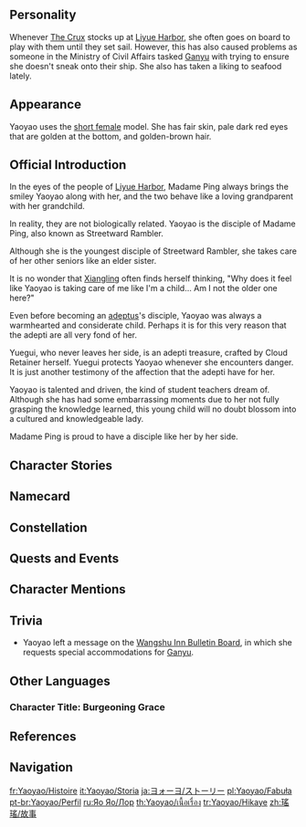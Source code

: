 {{CharacterTabs}}
{{Quote|A young adepti disciple who is generous and sincere. She is used to taking care of everyone around her. She trains under [[Madame Ping|her master]] at [[Liyue Harbor]] and regularly travels between the mountains and the city. Although she does not say it outright, she prefers bustling city markets to the tranquil mountains.|Description from the Official Website<ref>Official ''Genshin Impact'' Website: [https://genshin.hoyoverse.com/en/character/liyue?char=17 Yaoyao]</ref>}}

==Personality==
{{Quote|Streetward Rambler's youngest disciple. A gentle and caring "little adult."|In-game character attributes and profile page text}}
Whenever [[The Crux]] stocks up at [[Liyue Harbor]], she often goes on board to play with them until they set sail. However, this has also caused problems as someone in the Ministry of Civil Affairs tasked [[Ganyu]] with trying to ensure she doesn't sneak onto their ship. She also has taken a liking to seafood lately.

==Appearance==
{{See also|Cherubic Osmanthus}}
<!-- Keep appearance section short and concise. Limit to 3-4 sentences. Outfits should be described on the outfit pages. -->
Yaoyao uses the [[:Category:Short Female Characters|short female]] model. She has fair skin, pale dark red eyes that are golden at the bottom, and golden-brown hair.

==Official Introduction==
{{Official Introduction
|title     = Cherubic grace blessed by the adepti
|link      = https://www.hoyolab.com/article/14263864
|character = Yaoyao
}}
{{Quote|I wanted to give Yaoyao the magical device I used when I was younger, so she could protect herself. But before I could say anything, [[Cloud Retainer]] had already gifted [[Yuegui]] to her. Can't say I'm surprised. Yaoyao is a very lovable child after all.|[[Streetward Rambler]]}}
In the eyes of the people of [[Liyue Harbor]], Madame Ping always brings the smiley Yaoyao along with her, and the two behave like a loving grandparent with her grandchild.

In reality, they are not biologically related. Yaoyao is the disciple of Madame Ping, also known as Streetward Rambler.

Although she is the youngest disciple of Streetward Rambler, she takes care of her other seniors like an elder sister.

It is no wonder that [[Xiangling]] often finds herself thinking, "Why does it feel like Yaoyao is taking care of me like I'm a child... Am I not the older one here?"

Even before becoming an [[adeptus]]'s disciple, Yaoyao was always a warmhearted and considerate child. Perhaps it is for this very reason that the adepti are all very fond of her.

Yuegui, who never leaves her side, is an adepti treasure, crafted by Cloud Retainer herself. Yuegui protects Yaoyao whenever she encounters danger. It is just another testimony of the affection that the adepti have for her.

Yaoyao is talented and driven, the kind of student teachers dream of. Although she has had some embarrassing moments due to her not fully grasping the knowledge learned, this young child will no doubt blossom into a cultured and knowledgeable lady.

Madame Ping is proud to have a disciple like her by her side.

==Character Stories==
{{Character Story
|title1        = Character Details
|text1         = <p>The [[adepti]] faithfully adhere to the contract that they have with [[Rex Lapis]], and have thus defended [[Liyue]] for millennia.</p><!--
              --><p>When danger arises in Liyue, the adepti are sure to come forth, and they do show up from time to time when the land is at peace.</p><!--
              --><p>Sometimes, they do so to punish those who harbor evil in their hearts, and sometimes they intervene to save the imprisoned. And if they happen to meet someone with a destiny intertwined with that of the adepti way, they will take them as disciples and teach them their arts.</p><!--
              --><p>Amongst the adepti, [[Madame Ping|Streetward Rambler]] is among those who interact more with mortals.</p><!--
              --><p>She has a great many disciples, the youngest of whom is named Yaoyao.</p><!--
              --><p>Yaoyao is both talented and inquisitive, and while she is still very young, thus limiting her ability to fully take in what she has been taught and causing no small amount of innocuous mistakes in the process, she will in time become a most knowledgeable girl.</p><!--
              --><p>She also possesses a gentle and caring nature, and she treats people with earnestness and generosity. Not only does her master favor her, but [[Xiangling|her senior disciple]] and other elders in her life, too, very much dote on her.</p><!--
              --><p>Most will never have the fortune to enter the adepti abodes in [[Jueyun Karst]], but Yaoyao comes and goes between them both freely and often. Indeed, the love she receives from the adepti at her young age is quite an enviable matter.</p>
|mention1      = Madame Ping,Xiangling

|title2        = Character Story 1
|friendship2   = 2
|text2         = <p>As the people of [[Liyue Harbor]] see it, Madame Ping is often found with Yaoyao by her side, the two seeming the very image of a loving grandmother and granddaughter.</p><!--
              --><p>In truth, however, there is no blood relation between them, and Yaoyao is Madame Ping's &mdash; or should we say Streetward Rambler's &mdash; disciple.</p><!--
              --><p>When Yaoyao first became the adeptus' disciple, she was still too young to have learned to read and write, and so her master began by teaching her the etiquette of tomes of poetry on a daily basis.</p><!--
              --><p>As she grew, Streetward Rambler would gradually add the rites of the adepti, their methods of self-cultivation, and her own spear arts into Yaoyao's curriculum.</p><!--
              --><p>The voluminous nature of such teachings makes committing them to memory a challenge for Yaoyao, but her master does not overly fret about such things, for it is apparent to her that Yaoyao has indeed listened to those lessons.</p><!--
              --><p>While her spear's shaft is heavy and ill-aligned to a child's easy wielding, Yaoyao practices every day nonetheless.</p><!--
              --><p>And while books of poetry might be hard to memorize, she reads them daily nonetheless, to the point where she can expound on the relationship between full stomachs and righteousness in her sleep.</p><!--
              --><p>Having initially resolved to be a sterner taskmistress, Streetward Rambler was relieved to see Yaoyao's earnest attitude, and thus relaxed her requirements a little.</p><!--
              --><p>That Yaoyao genuinely treated her as her grandmother warmed the cockles of her heart greatly as well.</p><!--
              --><p>Indeed, despite being half the height of an adult, Yaoyao tended to Streetward Rambler's meals and fretted over her health when the hotter parts of the year give way to the cold, as if forgetting that headaches and fevers were not common problems for the adepti.</p><!--
              --><p>Indeed, Streetward Rambler came to feel as if she really had been blessed with a granddaughter, and from then on, she never said a strict word to the child ever again.</p><!--
              --><p>While she had not begun this relationship with any intention apart from taking a disciple, she now finds herself and Yaoyao inseparable. Which is alright, she supposes. Let the little one stay by her side for some time yet &mdash; she still has much to teach, after all.</p>
|mention2      = Madame Ping

|title3        = Character Story 2
|friendship3   = 3
|text3         = <p>This story begins well before Yaoyao was even born. Her parents, preferring life out in the mountain wilds, chose to move away from Liyue Harbor and search for a quiet place near [[Qingce Village]] to live, building their own abode and living life in relative seclusion.</p><!--
              --><p>There they lived in solitude by the mountains and waters, and their backyard had a small field in which they grew melons, fruits, and vegetables.</p><!--
              --><p>The closest settlement to them was Qingce Village, and when they lacked for any daily necessities, they would bring the fruits of their field to the village and trade for what they required.</p><!--
              --><p>This was the home to which Yaoyao was born.</p><!--
              --><p>Thus did she gain the birds, beasts, and fish for companions while she was still a babbling babe, and thus did she take her first tottering steps in the radish field behind her house.</p><!--
              --><p>Her gentle, pure soul was first cultivated in this quiet and cozy garden.</p><!--
              --><p>Later, she would catch the eye of an adeptus and be taken in as her disciple.</p><!--
              --><p>At first, her parents were not entirely willing to let their daughter live long-term in Liyue Harbor with said adeptus, for they feared that their innocent daughter, having long been used to life in the mountains, would find herself led astray by the bright lights of the big city.</p><!--
              --><p>But Streetward Rambler's counsel ultimately brought them round:</p><!--
              --><p>"Perhaps solitude in the mountains shall indeed keep one from mortal stain, but such lonesomeness may not be what Yaoyao desires for her future. Let her have the chance to see the myriad faces of the world for herself."</p><!--
              --><p>Only then did her parents give her into the care of the adeptus, and time has only demonstrated the wisdom of that choice.</p><!--
              --><p>In Liyue Harbor, Yaoyao would become a much more outgoing person with the help of her master and a host of good friends. But when the festive season comes along, she does take leave of her master to see her parents at home.</p><!--
              --><p>Indeed, if one desired a good teacher for one's child, could there be a more ideal pick than an adeptus?</p>
|mention3      = Madame Ping

|title4        = Character Story 3
|friendship4   = 4
|text4         = <p>Madame Ping's old acquaintances will sometimes drop by to visit her, and during such times, Yaoyao will accompany her master and her master's guests in roaming the city.</p><!--
              --><p>Having come from afar, these guests will often not only visit the stores and food stands, but also attend storytelling sessions or Liyue opera performances at [[Heyu Tea House]].</p><!--
              --><p>Of course, being the large city that it is, Liyue Harbor has no lack of people who enjoy spending some downtime at the teahouse, including many outlanders who appreciate the cultures of other nations.</p><!--
              --><p>Once, three outlanders, first-time visitors to Liyue Harbor, sat at the table beside that of Yaoyao and company. Having heard an opera about the adepti of Liyue, they began to discuss that very topic over tea and snacks.</p><!--
              --><p>Unable to get a word in lengthwise in the conversation between her master and her guest, Yaoyao succumbed to boredom, listening in on the nearby chat while eating some treats.</p><!--
              --><p>The lady from [[Inazuma]] seemed to think that Liyue's adepti were not much different from the [[Yae Miko|Guuji]] of the [[Grand Narukami Shrine]], having charge over matters divine and literary alike.</p><!--
              --><p>The visitor from [[Fontaine]] was of an obdurate view that the adepti were in the employ of the state apparatus. Had he met [[Ganyu]], the Qixing's secretary before? Or did that nation simply have a similar arrangement?</p><!--
              --><p>The adventurer from [[Mondstadt]] was for his part very taken with the legends of the adepti, for he had only heard the bards sing songs of the gods, but had never himself met one or any of their familiars.</p><!--
              --><p>Unable to resist, he asked the tea master if they had ever spoken to an adeptus, only to be disappointed by the reply:</p><!--
              --><p>"It is but a story, for we mortals do not daily dwell in Jueyun Karst, and few are the opportunities to meet the adepti."</p><!--
              --><p>Yaoyao, finding this statement to be incorrect, could not help but rebut thusly: "That's not true. The adepti are among us. I mean, Uncle [[Moon Carver]] just said that the story was very interesting."</p><!--
              --><p>For some reason she could not fathom, Madame Ping's guest stopped speaking altogether, and Madame Ping laughed, saying a few words to the tea master to change the topic.</p><!--
              --><p>Yaoyao, however, did not understand: Why did people find the adepti very distant from their daily lives? The adepti were amongst them &mdash; they just didn't readily reveal themselves, that's all.</p>
|mention4      = Ganyu,Madame Ping,Moon Carver,Yae Miko

|title5        = Character Story 4
|friendship5   = 5
|text5         = <p>Not all people can be accepted and taken as disciples by the adepti &mdash; only those whose destinies are entwined with these blessed beings may become privy to their arts and ways.</p><!--
              --><p>Yaoyao once asked her master: "Why do you say that our destinies are entwined? What does that mean?"</p><!--
              --><p>"It means that you and I have things in common that led to our meeting."</p><!--
              --><p>This answer, of course, was akin to some overarching axiom in a book, crushing much meaning into very few words, and has by no means been easy for Yaoyao to wrap her head around.</p><!--
              --><p>Yaoyao remembers that she had been playing in the mountains as usual when she first met her master.</p><!--
              --><p>At that time, she was still living with her parents, and when she went out to play, she would speak to the stones and the clouds about her feelings. In her eyes, the flowers, birds, fish, insects, and the mountains, rocks, and rivers were all her precious playmates.</p><!--
              --><p>That day, however, the stones and the clouds replied when she spoke, and thus overjoyed, she chatted with them throughout the entire day.</p><!--
              --><p>Then the adeptus recalled her mystical arts, and the illusory stones and clouds dissipated, revealing Streetward Rambler to Yaoyao in her true form &mdash; and yet, Yaoyao was not startled.</p><!--
              --><p>It is the adepti way to protect the world and the people who live in it, and the adepti of Liyue do not merely defend humanity, but cherish also the things of nature. All such things are bound within their own natural cycles, and so long as one acts in concert with these cycles, all things will grow in their time and will not encroach upon one another.</p><!--
              --><p>Yaoyao's treasuring of her playmates bore similarity indeed to the adepti and their care for all things, and it was this that drew Streetward Rambler's interest.</p><!--
              --><p>Shame, then, that Yaoyao could not for the life of her comprehend the complexities of her master's reply, and thus did she lay the question aside for the time being.</p>
|mention5      = Madame Ping

|title6        = Character Story 5
|friendship6   = 6
|text6         = <p>After following her master to live in Liyue Harbor, Yaoyao has packed her daily schedule to the very gills. Her mornings are for readings and lessons, afternoons are for spear training, and afterward, it is time for single-minded play!</p><!--
              --><p>Play, her master said, is not to be underestimated, and for a child like Yaoyao, learning and play are both right and proper things to do.</p><!--
              --><p>It has been during play time that she has encountered all manner of people, among them the [[Beidou|captain]] of the [[Crux Fleet]], the [[Baizhu|doctor]] at [[Bubu Pharmacy]], and his [[Qiqi|little herb-gathering assistant]]. As such, she has been steadily gaining a larger pool of people to ask about anything she may encounter that she might not immediately understand.</p><!--
              --><p>She also loves to explore the harbor area: [[Granny Shan]]'s [[Toy Shop|toy stall]], the establishment &mdash; that is to say, [[Wanmin Restaurant]] &mdash; run by [[Xiangling|her senior disciple]]'s [[Chef Mao|family]], the dockyards... If it may be explored, she would love to explore it.</p><!--
              --><p>As such, she has seen many things that books cannot tell of, such as the sails of embarking ships rippling in the wind, or the full map of Liyue that may be found in [[Yujing Terrace]] &mdash; each one of these helps her perceive the vastness of the world around her.</p><!--
              --><p>Sometimes, her idea of play will take her alongside her master to visit the Jueyun adepti. There she has heard many an ancient tale, and there she has learned that the truth of the past is far more perilous than any tomes may tell.</p><!--
              --><p>Each day, she learns a little something more, and each day, things change all around her &mdash; nothing remains quite the same as it once was in life.</p><!--
              --><p>This is her favorite thing about Liyue Harbor.</p><!--
              --><p>Life here is like a long river, constantly moving forward at a great pace.</p><!--
              --><p>By contrast, the days she spent with her parents are like a peaceful, quiet stream. The stream is wonderful, of course, and its gentle tread and slow rhythm has given her a great many warm memories.</p><!--
              --><p>The great river is also good. She will take up its unceasing drive and work hard to become an adult who both her master and parents can be proud of.</p><!--
              --><p>And so wishing, she grows expectant, wishing to grow up.</p>
|mention6      = Baizhu,Beidou,Chef Mao,Granny Shan,Madame Ping,Qiqi,Xiangling

|title7        = Yuegui
|friendship7   = 4
|text7         = <p>Streetward Rambler has acquaintances all across Liyue, and even early on, she had paid many of them a visit, saying that her newest disciple's training was not quite complete yet, and asking them to take care of the young girl should they encounter her.</p><!--
              --><p>Her original intention was simply to introduce her student and ask that they help teach Yaoyao further, that her eventual learning might increase.</p><!--
              --><p>Yaoyao's clever and caring manner, however, proved more lovable than Streetward Rambler had expected, and Cloud Retainer would take the request to heart.</p><!--
              --><p>Before either master or pupil had realized it, Cloud Retainer had already completed the creation of a wondrous machine rabbit.</p><!--
              --><p>"Well then, Yaoyao, one purposes to give this to you. Should you encounter any danger, call upon it, and it shall answer."</p><!--
              --><p>Yaoyao was very taken with this cute rabbit, naming it Yuegui and taking it everywhere with her.</p><!--
              --><p>Having given this gift, Cloud Retainer would seek out the little girl's master to say, and not without pride, that:</p><!--
              --><p>"One should inform you first that this device has another function. Should you ever be unable to find Yaoyao, you need only call out, 'Yuegui!', and her location shall be made known to you."</p><!--
              --><p>"Nonetheless, one counsels you not to overuse this feature, for when the child grows older, she will desire her own privacy, and may yet take umbrage to your constant calling upon her. Now, take one's loose relationship with one's pupil Shenhe for example..."</p><!--
              --><p>"Oh, not to worry. I understand, Cloud Retainer."</p><!--
              --><p>"And it is good that you do. In any case, Yuegui shall alert us if anyone should try to do her ill without our knowledge &mdash; any such churls shall soon need all the luck they can get."</p>
|mention7      = Cloud Retainer,Madame Ping,Shenhe

|title8        = Vision
|friendship8   = 6
|text8         = <p>"Why did I receive a Vision?"</p><!--
              --><p>This question troubled Yaoyao quite a bit in the days that directly followed her receiving one.</p><!--
              --><p>Did the gods want to reward her for the good deeds she had done? Or was this because she had been a good and respectful pupil?</p><!--
              --><p>Speaking of which, her senior Xiangling and Aunty Cloud Retainer's student Shenhe both had Visions as well. So, was this because the gods recognized the adepti, and so they would, as a matter of course, also extend this acknowledgment to an adeptus' students?</p><!--
              --><p>But on further consideration, none of these guesses really made much sense.</p><!--
              --><p>It was with a sigh that Yaoyao found herself sitting on the slopes behind Liyue Harbor, hugging a dog that had followed her up the incline.</p><!--
              --><p>This was hardly the first thing she had found incomprehensible since leaving her parents' side, and she had, by and large, decided that her doubts were unavoidable, and could wait till she got older, for surely they might clear up by then!</p><!--
              --><p>But since she now had a Vision, an item that represented divine acknowledgment, she could not betray such hopes.</p><!--
              --><p>As a disciple of her master, she would follow her example and protect the people. This meant that she would not only have to care for her master and senior disciple, but also extend care to her family and friends, and extend universal love to all people. Ah, she still had such a long way to go. Nothing for it, then &mdash; she'd hang on for a bit longer during spear practice tomorrow, and write one extra page into her calligraphy copybook too.</p>
|mention8      = Cloud Retainer,Madame Ping,Shenhe,Xiangling
}}

==Namecard==
{{Namecard|Yaoyao: Yuegui}}

==Constellation==
{{Constellation Lore|Osmanthus}}

==Quests and Events==
{{Quests and Events}}

==Character Mentions==
{{Character Mentions}}

==Trivia==
* Yaoyao left a message on the [[Wangshu Inn Bulletin Board#Yaoyao's Message|Wangshu Inn Bulletin Board]], in which she requests special accommodations for [[Ganyu]].
<!--
==Notes==
{{Reflist|note=1}}
-->
==Other Languages==
===Character Title: Burgeoning Grace===
{{Other Languages
|en        = Burgeoning Grace
|zhs       = 仙蕊玲珑
|zhs_rm    = Xiānruǐ Línglóng
|zht       = 仙蕊玲瓏
|zht_rm    = Xiānruǐ Línglóng
|zh_tl     = Precious Sprout of Adeptus
|ja        = 仙蕊玲瓏
|ja_rm     = Senzui Reirou{{Assumed}}
|ja_tl     = Precious Sprout of Adeptus
|zhja_note = {{zh|仙|Xiān}}/{{ja|仙|Sen}} is short for {{zh|仙人|xiānrén}}/{{ja|仙人|sennin}}, meaning [[Adeptus]].
|ko        = 영롱한 선인의 꽃망울
|ko_rm     = Yeongnonghan Seoninui Kkonmang'ul
|ko_tl     = Brilliant Adeptus' Bud
|es        = La Flor Grácil
|es_tl     = The Graceful Flower
|fr        = Grâce fleurissante
|fr_tl     = Blooming Grace
|ru        = Бутон изящества
|ru_tl     = Bud of Finesse
|th        = เกสรน้อยเจ้าปัญญา
|th_rm     = Ke-son Noi Chao Pan-ya
|th_tl     = Little Pollen of Wise
|vi        = Nhụy Hoa Hoạt Bát
|vi_tl     = 
|de        = Knospe der Adepten
|de_tl     = Burgeon of the Adepts
|id        = Burgeoning Grace
|pt        = Graça Florescente
|pt_tl     = 
|tr        = Zarafet Filizleri
|tr_tl     = 
|it        = Grazia germogliante
|it_tl     = Sprouting Grace
}}

==References==
{{Reflist}}

==Navigation==
{{Character Navbox|link type=lore}}

[[fr:Yaoyao/Histoire]]
[[it:Yaoyao/Storia]]
[[ja:ヨォーヨ/ストーリー]]
[[pl:Yaoyao/Fabuła]]
[[pt-br:Yaoyao/Perfil]]
[[ru:Яо Яо/Лор]]
[[th:Yaoyao/เนื้อเรื่อง]]
[[tr:Yaoyao/Hikaye]]
[[zh:瑤瑤/故事]]